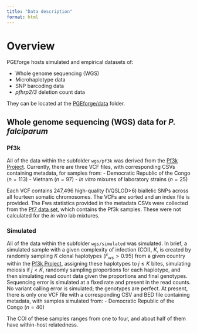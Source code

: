 ```yaml
---
title: "Data description"
format: html
---
```

# Overview
PGEforge hosts simulated and empirical datasets of:

- Whole genome sequencing (WGS)
- Microhaplotype data 
- SNP barcoding data
- *pfhrp2/3* deletion count data

They can be located at the [PGEforge/data](https://github.com/mrc-ide/PGEforge/tree/main/data) folder. 

## Whole genome sequencing (WGS) data for *P. falciparum*

### Pf3k
All of the data within the subfolder `wgs/pf3k` was derived from the [Pf3k Project](https://www.malariagen.net/parasite/pf3k). Currently, there are three VCF files, with corresponding CSVs containing metadata, for samples from:
- Democratic Republic of the Congo ($n=113$)
- Vietnam ($n=97$)
- *In vitro* mixures of laboratory strains ($n=25$)

Each VCF contains 247,496 high-quality (VQSLOD>6) biallelic SNPs across all fourteen somatic chromosomes. The VCFs are sorted and an index file is provided. The Fws statistics provided in the metadata CSVs were collected from the [Pf7 data set](https://www.malariagen.net/sites/default/files/Pf7_fws.txt), which contains the Pf3k samples. These were not calculated for the *in vitro* lab mixtures.

### Simulated
All of the data within the subfolder `wgs/simulated` was simulated. In brief, a simulated sample with a given complexity of infection (COI), $K$, is created by randomly sampling $K$ clonal haplotypes ($F_{ws} > 0.95$) from a given country within the [Pf3k Project](https://www.malariagen.net/parasite/pf3k), assigning these haplotypes to $j \leq K$ bites, simulating meiosis if $j < K$, randomly sampling proportions for each haplotype, and then simulating read count data given the proportions and final genotypes. Sequencing error is simulated at a fixed rate and present in the read counts. No variant calling error is simulated; the genotypes are perfect. At present, there is only one VCF file with a corresponding CSV and BED file containing metadata, with samples simulated from:
- Democratic Republic of the Congo ($n=40$)

The COI of these samples ranges from one to four, and about half of them have within-host relatedness.

